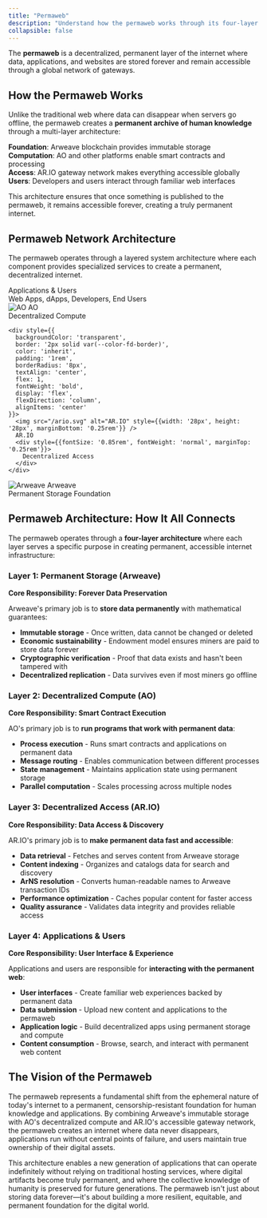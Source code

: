 ```yaml
---
title: "Permaweb"
description: "Understand how the permaweb works through its four-layer architecture: storage, compute, gateways, and applications"
collapsible: false
---
```



The **permaweb** is a decentralized, permanent layer of the internet where data, applications, and websites are stored forever and remain accessible through a global network of gateways.

## How the Permaweb Works

Unlike the traditional web where data can disappear when servers go offline, the permaweb creates a **permanent archive of human knowledge** through a multi-layer architecture:

**Foundation**: Arweave blockchain provides immutable storage  
**Computation**: AO and other platforms enable smart contracts and processing  
**Access**: AR.IO gateway network makes everything accessible globally  
**Users**: Developers and users interact through familiar web interfaces

This architecture ensures that once something is published to the permaweb, it remains accessible forever, creating a truly permanent internet.

## Permaweb Network Architecture

The permaweb operates through a layered system architecture where each component provides specialized services to create a permanent, decentralized internet.

<div style={{display: 'flex', flexDirection: 'column', alignItems: 'center', gap: '0.75rem', maxWidth: '500px', margin: '2rem auto'}}>
  <div style={{
    backgroundColor: 'transparent',
    border: '2px solid var(--color-fd-border)',
    color: 'inherit',
    padding: '1rem',
    borderRadius: '8px',
    textAlign: 'center',
    width: '100%',
    fontWeight: 'bold'
  }}>
    Applications & Users
    <div style={{fontSize: '0.85rem', fontWeight: 'normal', marginTop: '0.25rem'}}>
      Web Apps, dApps, Developers, End Users
    </div>
  </div>
  
  <div style={{display: 'flex', gap: '0.75rem', width: '100%'}}>
    <div style={{
      backgroundColor: 'transparent',
      border: '2px solid var(--color-fd-border)',
      color: 'inherit',
      padding: '1rem',
      borderRadius: '8px',
      textAlign: 'center',
      flex: 1,
      fontWeight: 'bold',
      display: 'flex',
      flexDirection: 'column',
      alignItems: 'center'
    }}>
      <img src="/ao.png" alt="AO" style={{width: '28px', height: '28px', marginBottom: '0.25rem'}} />
      AO
      <div style={{fontSize: '0.85rem', fontWeight: 'normal', marginTop: '0.25rem'}}>
        Decentralized Compute
      </div>
    </div>
    
    <div style={{
      backgroundColor: 'transparent',
      border: '2px solid var(--color-fd-border)',
      color: 'inherit',
      padding: '1rem',
      borderRadius: '8px',
      textAlign: 'center',
      flex: 1,
      fontWeight: 'bold',
      display: 'flex',
      flexDirection: 'column',
      alignItems: 'center'
    }}>
      <img src="/ario.svg" alt="AR.IO" style={{width: '28px', height: '28px', marginBottom: '0.25rem'}} />
      AR.IO
      <div style={{fontSize: '0.85rem', fontWeight: 'normal', marginTop: '0.25rem'}}>
        Decentralized Access
      </div>
    </div>
  </div>
  
  <div style={{
    backgroundColor: 'transparent',
    border: '2px solid var(--color-fd-border)',
    color: 'inherit',
    padding: '1rem',
    borderRadius: '8px',
    textAlign: 'center',
    width: '100%',
    fontWeight: 'bold',
    display: 'flex',
    flexDirection: 'column',
    alignItems: 'center'
  }}>
    <img src="/arweave.png" alt="Arweave" style={{width: '28px', height: '28px', marginBottom: '0.25rem'}} />
    Arweave
    <div style={{fontSize: '0.85rem', fontWeight: 'normal', marginTop: '0.25rem'}}>
      Permanent Storage Foundation
    </div>
  </div>
</div>

## Permaweb Architecture: How It All Connects

The permaweb operates through a **four-layer architecture** where each layer serves a specific purpose in creating permanent, accessible internet infrastructure:

### Layer 1: Permanent Storage (Arweave)
**Core Responsibility: Forever Data Preservation**

Arweave's primary job is to **store data permanently** with mathematical guarantees:
- **Immutable storage** - Once written, data cannot be changed or deleted
- **Economic sustainability** - Endowment model ensures miners are paid to store data forever
- **Cryptographic verification** - Proof that data exists and hasn't been tampered with
- **Decentralized replication** - Data survives even if most miners go offline

### Layer 2: Decentralized Compute (AO)
**Core Responsibility: Smart Contract Execution**

AO's primary job is to **run programs that work with permanent data**:
- **Process execution** - Runs smart contracts and applications on permanent data
- **Message routing** - Enables communication between different processes
- **State management** - Maintains application state using permanent storage
- **Parallel computation** - Scales processing across multiple nodes

### Layer 3: Decentralized Access (AR.IO)
**Core Responsibility: Data Access & Discovery**

AR.IO's primary job is to **make permanent data fast and accessible**:
- **Data retrieval** - Fetches and serves content from Arweave storage
- **Content indexing** - Organizes and catalogs data for search and discovery
- **ArNS resolution** - Converts human-readable names to Arweave transaction IDs
- **Performance optimization** - Caches popular content for faster access
- **Quality assurance** - Validates data integrity and provides reliable access

### Layer 4: Applications & Users
**Core Responsibility: User Interface & Experience**

Applications and users are responsible for **interacting with the permanent web**:
- **User interfaces** - Create familiar web experiences backed by permanent data
- **Data submission** - Upload new content and applications to the permaweb
- **Application logic** - Build decentralized apps using permanent storage and compute
- **Content consumption** - Browse, search, and interact with permanent web content



## The Vision of the Permaweb

The permaweb represents a fundamental shift from the ephemeral nature of today's internet to a permanent, censorship-resistant foundation for human knowledge and applications. By combining Arweave's immutable storage with AO's decentralized compute and AR.IO's accessible gateway network, the permaweb creates an internet where data never disappears, applications run without central points of failure, and users maintain true ownership of their digital assets.

This architecture enables a new generation of applications that can operate indefinitely without relying on traditional hosting services, where digital artifacts become truly permanent, and where the collective knowledge of humanity is preserved for future generations. The permaweb isn't just about storing data forever—it's about building a more resilient, equitable, and permanent foundation for the digital world.
